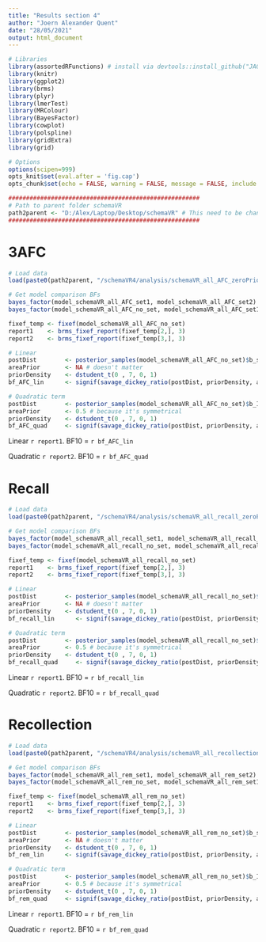 ```yaml
---
title: "Results section 4"
author: "Joern Alexander Quent"
date: "28/05/2021"
output: html_document
---
```


```r
# Libraries
library(assortedRFunctions) # install via devtools::install_github("JAQuent/assortedRFunctions")
library(knitr)
library(ggplot2)
library(brms)
library(plyr)
library(lmerTest)
library(MRColour)
library(BayesFactor)
library(cowplot)
library(polspline)
library(gridExtra)
library(grid)

# Options
options(scipen=999)
opts_knit$set(eval.after = 'fig.cap')
opts_chunk$set(echo = FALSE, warning = FALSE, message = FALSE, include = TRUE)

######################################################
# Path to parent folder schemaVR
path2parent <- "D:/Alex/Laptop/Desktop/schemaVR" # This need to be changed to run this document
######################################################
```


# 3AFC
```r
# Load data
load(paste0(path2parent, "/schemaVR4/analysis/schemaVR_all_AFC_zeroPrior_set_20210728_120702.RData"))

# Get model comparison BFs
bayes_factor(model_schemaVR_all_AFC_set1, model_schemaVR_all_AFC_set2)
bayes_factor(model_schemaVR_all_AFC_no_set, model_schemaVR_all_AFC_set1)
```

```r
fixef_temp <- fixef(model_schemaVR_all_AFC_no_set)
report1    <- brms_fixef_report(fixef_temp[2,], 3)
report2    <- brms_fixef_report(fixef_temp[3,], 3)

# Linear
postDist        <- posterior_samples(model_schemaVR_all_AFC_no_set)$b_sExp
areaPrior       <- NA # doesn't matter
priorDensity    <- dstudent_t(0 , 7, 0, 1)
bf_AFC_lin      <- signif(savage_dickey_ratio(postDist, priorDensity, areaPrior, 'two.sided'), 3)

# Quadratic term
postDist        <- posterior_samples(model_schemaVR_all_AFC_no_set)$b_IsExpMUsExp
areaPrior       <- 0.5 # because it's symmetrical 
priorDensity    <- dstudent_t(0 , 7, 0, 1)
bf_AFC_quad     <- signif(savage_dickey_ratio(postDist, priorDensity, areaPrior, 'two.sided'), 3)
```

Linear `r report1`. BF10 = `r bf_AFC_lin` 

Quadratic `r report2`. BF10 = `r bf_AFC_quad`

# Recall
```r
# Load data
load(paste0(path2parent, "/schemaVR4/analysis/schemaVR_all_recall_zeroPrior_set_20210728_122921.RData"))

# Get model comparison BFs
bayes_factor(model_schemaVR_all_recall_set1, model_schemaVR_all_recall_set2)
bayes_factor(model_schemaVR_all_recall_no_set, model_schemaVR_all_recall_set1)
```

```r
fixef_temp <- fixef(model_schemaVR_all_recall_no_set)
report1    <- brms_fixef_report(fixef_temp[2,], 3)
report2    <- brms_fixef_report(fixef_temp[3,], 3)

# Linear
postDist        <- posterior_samples(model_schemaVR_all_recall_no_set)$b_sExp
areaPrior       <- NA # doesn't matter
priorDensity    <- dstudent_t(0 , 7, 0, 1)
bf_recall_lin      <- signif(savage_dickey_ratio(postDist, priorDensity, areaPrior, 'two.sided'), 3)

# Quadratic term
postDist        <- posterior_samples(model_schemaVR_all_recall_no_set)$b_IsExpMUsExp
areaPrior       <- 0.5 # because it's symmetrical 
priorDensity    <- dstudent_t(0 , 7, 0, 1)
bf_recall_quad     <- signif(savage_dickey_ratio(postDist, priorDensity, areaPrior, 'two.sided'), 3)
```

Linear `r report1`. BF10 = `r bf_recall_lin` 

Quadratic `r report2`. BF10 = `r bf_recall_quad`

# Recollection
```r
# Load data
load(paste0(path2parent, "/schemaVR4/analysis/schemaVR_all_recollection_zeroPrior_set_20210728_131252.RData"))

# Get model comparison BFs
bayes_factor(model_schemaVR_all_rem_set1, model_schemaVR_all_rem_set2)
bayes_factor(model_schemaVR_all_rem_no_set, model_schemaVR_all_rem_set1)
```

```r
fixef_temp <- fixef(model_schemaVR_all_rem_no_set)
report1    <- brms_fixef_report(fixef_temp[2,], 3)
report2    <- brms_fixef_report(fixef_temp[3,], 3)

# Linear
postDist        <- posterior_samples(model_schemaVR_all_rem_no_set)$b_sExp
areaPrior       <- NA # doesn't matter
priorDensity    <- dstudent_t(0 , 7, 0, 1)
bf_rem_lin      <- signif(savage_dickey_ratio(postDist, priorDensity, areaPrior, 'two.sided'), 3)

# Quadratic term
postDist        <- posterior_samples(model_schemaVR_all_rem_no_set)$b_IsExpMUsExp
areaPrior       <- 0.5 # because it's symmetrical 
priorDensity    <- dstudent_t(0 , 7, 0, 1)
bf_rem_quad     <- signif(savage_dickey_ratio(postDist, priorDensity, areaPrior, 'two.sided'), 3)
```

Linear `r report1`. BF10 = `r bf_rem_lin` 

Quadratic `r report2`. BF10 = `r bf_rem_quad`